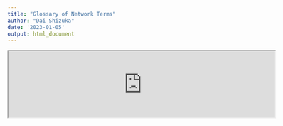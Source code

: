 ```yaml
---
title: "Glossary of Network Terms"
author: "Dai Shizuka"
date: '2023-01-05'
output: html_document
---
```


<iframe src="https://docs.google.com/spreadsheets/d/e/2PACX-1vRhGha6jRtY9X8R0MuwVhKoMueqYdHs3_hdSQ2SEtGKiYyISmQvKyUTGVDOp9C2ChzzoEJa7JI2M7p-/pubhtml?gid=0&amp;single=true&amp;widget=true&amp;headers=false" width="600"></iframe>
